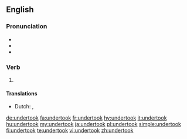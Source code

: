 ==English==

===Pronunciation===
* {{IPA|/ʌndəɹˈtʊk/|lang=en}}
* {{audio|En-us-undertook.ogg|Audio (US)|lang=en}}
* {{rhymes|ʊk|lang=en}}

===Verb===
{{head|en}}

# {{en-simple past of|undertake}}

====Translations====
{{trans-top|past tense of undertake}}
* Dutch: {{t+|nl|ondernam}}, {{t+|nl|ondernamen}}
{{trans-mid}}
{{trans-bottom}}

[[de:undertook]]
[[fa:undertook]]
[[fr:undertook]]
[[hy:undertook]]
[[it:undertook]]
[[hu:undertook]]
[[my:undertook]]
[[ja:undertook]]
[[pl:undertook]]
[[simple:undertook]]
[[fi:undertook]]
[[te:undertook]]
[[vi:undertook]]
[[zh:undertook]]